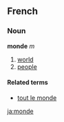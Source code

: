 ==French==
===Noun===
'''monde''' ''m''

# [[world]]
# [[people]]

====Related terms====
*[[tout le monde]]
[[ja:monde]]